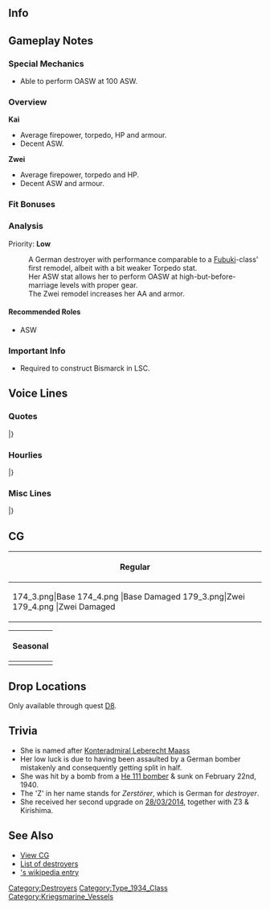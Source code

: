 ==Info==
{{KanmusuInfo|ID=174}}
{{KanmusuInfo|ID=174a}}
{{KanmusuInfo|ID=179}}

==Gameplay Notes==
===Special Mechanics===
* Able to perform OASW at 100 ASW.

===Overview===
'''Kai'''
* Average firepower, torpedo, HP and armour.  
* Decent ASW.

'''Zwei'''
* Average firepower, torpedo and HP.
* Decent ASW and armour.

===Fit Bonuses===
{{:{{BASEPAGENAME}}/Equipment Bonuses}}
{{clear}}

===Analysis===
Priority: '''Low'''
:A German destroyer with performance comparable to a [[Fubuki]]-class' first remodel, albeit with a bit weaker Torpedo stat.
:Her ASW stat allows her to perform OASW at high-but-before-marriage levels with proper gear.
:The Zwei remodel increases her AA and armor.

====Recommended Roles====
* ASW

===Important Info===
* Required to construct Bismarck in LSC.

==Voice Lines==
===Quotes===
{{ShipquoteHeader}}
{{ShipquoteKai
|scenario = Introduction
|origin = Guten Morgen. 僕の名前はLeberecht Maass。Lebeでいいよ、うん。
|translation = Good morning. My name is Leberecht Maass. You can call me Lebe, yup.
|audio = Z1-Introduction.ogg
}}
{{ShipquoteKai
|scenario = Library
|origin = ドイツ生まれの駆逐艦、その本格的な大型駆逐艦の一番艦だよ。
高温高圧缶や機関部のシフト配置など、技術の国ならではの設計になっているんだ。
あまり外洋での艦隊戦は得意じゃないけど…頑張るよ！
|translation = I'm a German-born destroyer that was the 1st ship of the proper large destroyers.<ref>Germany had no destroyers remaining after World War 1. This meant that the Type 1934 were the first destroyers of the German Navy in World War 2.</ref>
My high-pressure steam boilers and shifted engine layout was a distinctive characteristic of the Country of Technology.<ref>She had a high-pressure steam boiler and engine layout that allowed her to hit 36 knots.</ref>
I'm not really good at naval battles on the open ocean but... I'll do my best!<ref>Due to her top-heavy design, she was forced to keep some fuel in reserve to act as ballast. This reduced her effective range to only 1,530 nmi. Also, the design of her bow meant that she got too wet in heavy seas; a common occurance in the Atlantic.</ref>
|audio = Z1-Library.ogg
}}
{{ShipquoteKai
|scenario = Secretary 1
|origin = Einen schönen tag！
|translation = Have a nice day!
|audio = Z1-Secretary_2.ogg
}}
{{ShipquoteKai
|scenario = Secretary 2
|origin = ん、何かな？僕はボイラーの整備をしたいんだけど。
|translation = Hmmm, what is it? I need to service my boilers.<ref>Her engine design was very complicated and the ships of her class experienced frequent breakdowns; requiring highly skilled crew to keep them running.</ref>
|audio = Z1-Secretary_1.ogg
}}
{{ShipquoteKai
|scenario = Secretary 3
|origin = 提督、何かな？それがこの国での挨拶なのかな。慣れるの少し大変そうだ。
|translation = What is it, Admiral? Is this some sort of greeting in this country? It's a bit hard to get used to.
|audio = Z1-Secretary_3.ogg
}}
{{ShipquoteKai
|scenario = Secretary Idle
|origin = んあ･･･あ･･･い、いや。退屈してるわけじゃないんだ、大丈夫だよ･･･うん。
|translation = *yawn*...Ah... N-no. I'm not bored at all, I'm fine... Yup.
|audio = Z1-Idle.ogg
}}
{{ShipquoteKai
|scenario = Secretary (Married)
|origin = 提督、いつも頑張ってるんだね。でも、無理はしないで。僕もいっしょだから。
|translation = You're always working hard, Admiral. But don't push yourself. I'm here for you after all.
|audio = Z1-Wedding_Line.ogg
}}
{{ShipquoteKai
|scenario = Wedding
|origin = 提督、なんで、そんなに真面目な顔をしてるの？…え？何この箱は…そ、そう。Danke。
|translation =Why do you have such a serious expression, Admiral? ...Eh? What's this box... I-I see. Thank you.
|audio = Z1-Wedding.ogg
}}
{{ShipquoteKai
|scenario = Player's Score
|origin = 報告を見るんだね。分析は大事だ
|translation = You want to see the report huh. Analysis is important.
|audio = Z1-Looking_At_Scores.ogg
}}
{{ShipquoteKai
|scenario = Joining the Fleet
|origin = 駆逐艦、Leberecht Maass、出撃するよ！
|translation = Destroyer, Leberecht Maass, sortieing!
|audio = Z1-Joining_A_Fleet.ogg
}}
{{ShipquoteKai
|scenario = Equipment 1
|origin = Danke!
|translation = Thanks!
|audio = Z1-Equipment_2.ogg
}}
{{ShipquoteKai
|scenario = Equipment 2
|origin = Danke, gut!
|translation = Thanks, this is good!
|audio = Z1-Equipment_1.ogg
}}
{{ShipquoteKai
|scenario = Equipment 3
|origin = 良いね。
|translation =This is good. 
|audio = Z1-Equipment_3.ogg
}}
{{ShipquoteKai
|scenario = Supply
|origin = Danke。助かるよ。
|translation = Thanks. This helps.
|audio = Z1-Supply.ogg
}}
{{ShipquoteKai
|scenario = Docking (Minor Damage)
|origin = やられちゃった。修理しないと。
|translation = I got beat up. I need to go for repairs.
|audio = Z1-Docking_Minor.ogg
}}
{{ShipquoteKai
|scenario = Docking (Major Damage)
|origin = Gute nacht.
|translation = Good night.
|audio = Z1-Docking_Major.ogg
}}
{{ShipquoteKai
|scenario = Construction
|origin = 提督、新しい仲間が来たみたいだ。
|translation = Looks like a new comrade has come, Admiral.
|audio = Z1-Construction.ogg
}}
{{ShipquoteKai
|scenario = Returning from Sortie
|origin = 作戦終了、だね。
|translation = Operation complete right.
|audio = Z1-Returning_From_Sortie.ogg
}}
{{ShipquoteKai
|scenario = Starting a Sortie
|origin = 通商破壊じゃなくて、艦隊決戦？…や、やれるさ！
|translation = Not commerce raiding but a decisive battle? ...I-I can do it!<ref>German destroyers were designed for raiding Allied shipping as opposed to Japanese destroyers which were designed to participate in the 'decisive battle' to crush the US navy.</ref>
|audio = Z1-Starting_A_Sortie.ogg
}}
{{ShipquoteKai
|scenario = Starting a Battle
|origin = 艦隊戦か…良し、行こう。
|translation = A naval battle huh... Alright, let's go.
|audio = Z1-Battle_Start.ogg
}}
{{ShipquoteKai
|scenario = Attack
|origin = 敵艦発見、攻撃開始。
|translation = Enemy ships spotted, beginning attack.
|audio = Z1-Attack.ogg
}}
{{ShipquoteKai
|scenario = Night Battle Attack
|origin = Feuer!
|translation = Fire!
|audio = Z1-Night_Attack.ogg
}}
{{ShipquoteKai
|scenario = Night Battle
|origin = 夜戦か？行ってみる。
|translation = Night battle huh? I'll give it a shot.
|audio = Z1-Night_Battle.ogg
}}
{{ShipquoteKai
|scenario = MVP
|origin = 僕が一番活躍したの？そうか…良かった、うん。
|translation = I had the greatest achievements? I see... that's good. Yup.
|audio = Z1-MVP.ogg
}}
{{ShipquoteKai
|scenario = Minor Damage 1
|origin = うあっ！
|translation = Whoa!
|audio = Z1-Minor_Damage_1.ogg
}}
{{ShipquoteKai
|scenario = Minor Damage 2
|origin = や、やられたっ。
|translation = Th-they got me~
|audio = Z1-Minor_Damage_2.ogg
}}
{{ShipquoteKai
|scenario = Major Damage
|origin = 機関部は大丈夫、まだ航行できる。
|translation = My engines are fine, I can still move.
|audio = Z1-Major_Damage.ogg
}}
{{ShipquoteKai
|scenario = Sunk
|origin = 僕もまた、沈むのか。でも、今度は…艦隊戦だから。
|translation = I'm sinking again huh. But at least... it was a naval battle this time.<ref>She was sunk by friendly fire whil on a mission to intercept British fishing vessels in [https://en.wikipedia.org/wiki/Operation_Wikinger Operation Wikinger].</ref>
|audio = Z1-Sunk.ogg
}}
|} <references/>

{{clear}}

===Hourlies===
{{ShipquoteHeader | type = hourly}}
{{ShipquoteKai
|scenario = 00:00 
|origin = 零時。新しい一日だね。
|translation = 12 o'clock. It's a new day.
|audio = Z1-00.ogg
}}
{{ShipquoteKai
|scenario = 01:00 
|origin = １時。そろそろ眠いかな。
|translation = 1 o'clock. I'm getting sleepy now.
|audio = Z1-01.ogg
}}
{{ShipquoteKai
|scenario = 02:00 
|origin = ２時。Maxはちゃんとやってるかな。
|translation = 2 o'clock. I wonder if Max is working properly.
|audio = Z1-02.ogg
}}
{{ShipquoteKai
|scenario = 03:00 
|origin = ３時。んぁ･･･提督は眠くないの？そうなんだ、凄いね。
|translation = 3 o'clock. Hey... aren't you sleepy, Admiral? I see, that's amazing.
|audio = Z1-03.ogg
}}
{{ShipquoteKai
|scenario = 04:00 
|origin = ４時。そろそろ朝に成るね。
|translation = 4 o'clock. Morning is almost here.
|audio = Z1-04.ogg
}}
{{ShipquoteKai
|scenario = 05:00 
|origin = ５時。朝だね、新しい任務をこなしてゆこう。
|translation = 5 o'clock. It's morning, the missions have reset.
|audio = Z1-05.ogg
}}
{{ShipquoteKai
|scenario = 06:00 
|origin = Guten morgen。６時。提督、おはようございます。
|translation = Good morning. 6 o'clock. Good morning, Admiral.
|audio = Z1-06.ogg
}}
{{ShipquoteKai
|scenario = 07:00 
|origin = ７時。朝食の時間だね、僕が用意するね。
|translation = 7 o'clock. It's time for breakfast, I'll go prepare it.
|audio = Z1-07.ogg
}}
{{ShipquoteKai
|scenario = 08:00 
|origin = ８時。提督、Nuremberg suasageはどうでした？美味しかった？
|translation = 8 o'clock. How are the Nuremberg Sausages, Admiral? Are they delicious?<ref>The town of Nuremberg is [https://www.bavaria.by/german-sausages-original-nuremberg-rostbratwurst%20- famous for sausages].</ref>
|audio = Z1-08.ogg
}}
{{ShipquoteKai
|scenario = 09:00 
|origin = ９時。そろそろ本格活動だね。
|translation = 9 o'clock. It's almost time for full-scale operations.
|audio = Z1-09.ogg
}}
{{ShipquoteKai
|scenario = 10:00 
|origin = １０時。そろそろ出撃だね。でも、機雷には気を付けないと。
|translation = 10 o'clock. We're sortieing soon. But we need to be careful of mines.<ref>She and her flotilla sailed into a a British minefield on her last mission. This resulted in the sinking of Z3.</ref>
|audio = Z1-10.ogg
}}
{{ShipquoteKai
|scenario = 11:00 
|origin = １１時。漁船と敵艦は間違えないよ、うん。もちろん。
|translation = 11 o'clock. I won't mix up fishing vessels and enemy ships. Yup, of course.
|audio = Z1-11.ogg
}}
{{ShipquoteKai
|scenario = 12:00 
|origin = １２時。お昼です。お昼は何が良いかな、提督？
|translation = 12 o'clock. It's noon. What do you want for lunch, Admiral?
|audio = Z1-12.ogg
}}
{{ShipquoteKai
|scenario = 13:00 
|origin = １３時です。Maxは無事にやってるかな、ちょっと心配。
|translation = 1 o'clock. I wonder if Max is doing well. I'm a bit worried.<ref>Z3 hit a mine while attempting to rescue Z1.</ref>
|audio = Z1-13.ogg
}}
{{ShipquoteKai
|scenario = 14:00 
|origin = １４時です。演習も大事だよね。北海でも演習したよ、うん。
|translation = It's 2 o'clock. Exercises are important too. We also had exercies in the North Sea, yup.
|audio = Z1-14.ogg
}}
{{ShipquoteKai
|scenario = 15:00 
|origin = １５時。凌波性の話･･･うーん、どうなんだろう。
|translation = 3 o'clock. Talking about seaworthiness... Yeah, I wonder about it.<ref>She had problems with stability and operating in heavy seas.</ref>
|audio = Z1-15.ogg
}}
{{ShipquoteKai
|scenario = 16:00 
|origin = １６時。大丈夫、やれてるよ。
|translation = 4 o'clock. I'm fine, I can do this.
|audio = Z1-16.ogg
}}
{{ShipquoteKai
|scenario = 17:00 
|origin = １７時。少し暗くなってきたね、うん。
|translation = 5 o'clock. It's getting a bit dark, yup.
|audio = Z1-17.ogg
}}
{{ShipquoteKai
|scenario = 18:00 
|origin = １８時。夕食は何にしましょう？
|translation = 6 o'clock. What shall we have for dinner?
|audio = Z1-18.ogg
}}
{{ShipquoteKai
|scenario = 19:00 
|origin = Sauerkrautにeisbein、どう？提督、美味しい？あ、１９時です。
|translation = How is the sauerkraut and eisbein? Is it delicious, Admiral? Ah, it's 7 o'clock.<ref>[https://en.wikipedia.org/wiki/Sauerkraut Sauerkraut] is fermented cabbage that is usually eaten with [https://en.wikipedia.org/wiki/Eisbein eisbein], pickled ham hock.</ref>
|audio = Z1-19.ogg
}}
{{ShipquoteKai
|scenario = 20:00 
|origin = ２０時。お腹一杯になったね、うん。
|translation = 8 o'clock. I'm full now, yup.
|audio = Z1-20.ogg
}}
{{ShipquoteKai
|scenario = 21:00 
|origin = ２１時。そろそろ夜戦時間だね。僕あんまり得意じゃないな。
|translation = 9 o'clock. Almost time for night battles. I'm not very good at them.
|audio = Z1-21.ogg
}}
{{ShipquoteKai
|scenario = 22:00 
|origin = ２２時。凄いね、ここのみんなは本当に夜戦が好きなんだね。びっくりだ。
|translation = 10 o'clock. That's amazing, everyone here really loves night battles. I'm surprised.
|audio = Z1-22.ogg
}}
{{ShipquoteKai
|scenario = 23:00 
|origin = ２３時。提督、今日もお疲れだったね。また明日もガンバろ。
|translation = 11 o'clock. Thanks for your hard work today, Admiral. Let's work hard tomorrow too.
|audio = Z1-23.ogg
}}
|} <references/>

{{clear}}

===Misc Lines===
{{SeasonalHeaderOld}}
{{SeasonalQuote
|scenario = [[Fall 2020 Event]]
|origin = 敵艦発見。攻撃開始。
|translation =	Enemy ships spotted. Begin the attack.
|audio = Ship_Voice_Z1_Zwei_Fall_2020_Event_Friend_Fleet_1.mp3
|notes = Friend Fleet 1
}}
|}<references/>

{{clear}}

==CG==
{| class="mw-collapsible mw-collapsed wikitable" style="width: 100%;"
!Regular
|-
|<gallery>
174_3.png|Base
174_4.png |Base Damaged
179_3.png|Zwei
179_4.png |Zwei Damaged
</gallery>
|}

{| class="mw-collapsible mw-collapsed wikitable" style="width: 100%;"
!Seasonal
|-
|<gallery>
174_Z1_Oktoberfest.png |[[ Game_Updates/2015/September_20th |Oktoberfest 2015]]
174_Z1_Oktoberfest_Dmg.png ||[[ Game_Updates/2015/September_20th |Oktoberfest 2015 Damaged]]
Z1_Summer_2017.png|[[Seasonal/Summer_2017|Summer 2017]]
Z1_Summer_2017_Dmg.png ||[[Seasonal/Summer_2017|Summer 2017 Damaged]]
</gallery>
|}

==Drop Locations==
Only available through quest [[Quests#D8|D8]].

==Trivia==
* She is named after [https://en.wikipedia.org/wiki/Leberecht_Maass Konteradmiral Leberecht Maass]
* Her low luck is due to having been assaulted by a German bomber mistakenly and consequently getting split in half. 
* She was hit by a bomb from a [[wikipedia:Heinkel_He_111 Heinkel|He 111 bomber]] & sunk on February 22nd, 1940.
* The 'Z' in her name stands for ''Zerstörer'', which is German for ''destroyer''.
* She received her second upgrade on [[Game Updates/2014/March 28th|28/03/2014]], together with Z3 & Kirishima.

==See Also==
*[[{{PAGENAMEE}}/Gallery|View {{PAGENAME}} CG]]
*[[EliteDD|List of destroyers]]
*[[wikipedia:German destroyer Z1 Leberecht Maass|{{PAGENAME}}'s wikipedia entry]]
{{Shiplist}}
[[Category:Destroyers]]
[[Category:Type_1934_Class]]
[[Category:Kriegsmarine_Vessels]]